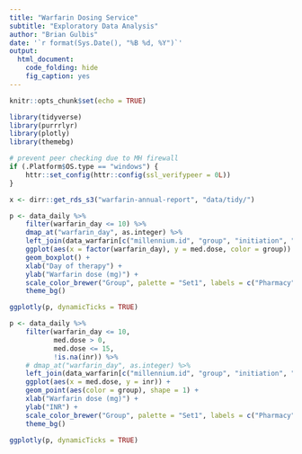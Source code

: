 ```yaml
---
title: "Warfarin Dosing Service"
subtitle: "Exploratory Data Analysis"
author: "Brian Gulbis"
date: '`r format(Sys.Date(), "%B %d, %Y")`'
output: 
  html_document:
    code_folding: hide
    fig_caption: yes
---
```


```r
knitr::opts_chunk$set(echo = TRUE)
```

```r
library(tidyverse)
library(purrrlyr)
library(plotly)
library(themebg)

# prevent peer checking due to MH firewall
if (.Platform$OS.type == "windows") {
    httr::set_config(httr::config(ssl_verifypeer = 0L))
}

x <- dirr::get_rds_s3("warfarin-annual-report", "data/tidy/")
```

```r
p <- data_daily %>%
    filter(warfarin_day <= 10) %>%
    dmap_at("warfarin_day", as.integer) %>%
    left_join(data_warfarin[c("millennium.id", "group", "initiation", "indication_group")], by = "millennium.id") %>%
    ggplot(aes(x = factor(warfarin_day), y = med.dose, color = group)) +
    geom_boxplot() +
    xlab("Day of therapy") +
    ylab("Warfarin dose (mg)") +
    scale_color_brewer("Group", palette = "Set1", labels = c("Pharmacy", "Traditional")) +
    theme_bg()

ggplotly(p, dynamicTicks = TRUE)
```

```r
p <- data_daily %>%
    filter(warfarin_day <= 10,
           med.dose > 0,
           med.dose <= 15,
           !is.na(inr)) %>%
    # dmap_at("warfarin_day", as.integer) %>%
    left_join(data_warfarin[c("millennium.id", "group", "initiation", "indication_group")], by = "millennium.id") %>%
    ggplot(aes(x = med.dose, y = inr)) +
    geom_point(aes(color = group), shape = 1) +
    xlab("Warfarin dose (mg)") +
    ylab("INR") +
    scale_color_brewer("Group", palette = "Set1", labels = c("Pharmacy", "Traditional")) +
    theme_bg()

ggplotly(p, dynamicTicks = TRUE)
```
